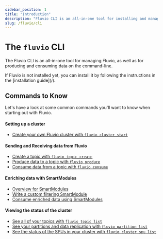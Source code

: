 ```yaml
---
sidebar_position: 1
title: "Introduction"
description: "Fluvio CLI is an all-in-one tool for installing and managing Fluvio, as well as for producing and consuming data on the command-line"
slug: /fluvio/cli
---
```


# The `fluvio` CLI

The Fluvio CLI is an all-in-one tool for managing Fluvio, as well as for producing and consuming data on the command-line.

<Alert title="Installation">
  If Fluvio is not installed yet, you can install it by following the instructions in the [installation guide](/).
</Alert>

## Commands to Know

Let's have a look at some common commands you'll want to know when starting
out with Fluvio.

#### Setting up a cluster

- [Create your own Fluvio cluster with `fluvio cluster start`](/docs/fluvio/cli/cluster#fluvio-cluster-start)

#### Sending and Receiving data from Fluvio

- [Create a topic with `fluvio topic create`](/docs/fluvio/cli/topic)
- [Produce data to a topic with `fluvio produce`](/docs/fluvio/cli/produce)
- [Consume data from a topic with `fluvio consume`](/docs/fluvio/cli/consume#fluvio-consume)

#### Enriching data with SmartModules

- [Overview for SmartModules](/docs/connectors/concepts/smartmodules/introduction)
- [Write a custom filtering SmartModule](/docs/connectors/concepts/smartmodules/transformations/filter)
- [Consume enriched data using SmartModules](/docs/fluvio/cli/consume#consume-using-a-smartmodule)

#### Viewing the status of the cluster

- [See all of your topics with `fluvio topic list`](/docs/fluvio/cli/topic#fluvio-topic-list)
- [See your partitions and data replication with `fluvio partition list`](/docs/fluvio/cli/partition#fluvio-partition-list)
- [See the status of the SPUs in your cluster with `fluvio cluster spu list`](/docs/fluvio/cli/cluster#fluvio-cluster-spu-list)
